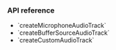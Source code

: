 <PlatformWrapper platform="web">

### API reference

- <Link to="{{global.API_REF_WEB_ROOT}}/interfaces/iagorartc.html#createmicrophoneaudiotrack">`createMicrophoneAudioTrack`</Link>
- <Link to="{{global.API_REF_WEB_ROOT}}/interfaces/iagorartc.html#createbuffersourceaudiotrack">`createBufferSourceAudioTrack`</Link>
- <Link to="{{global.API_REF_WEB_ROOT}}/interfaces/iagorartc.html#createcustomaudiotrack">`createCustomAudioTrack`</Link>

</PlatformWrapper>

